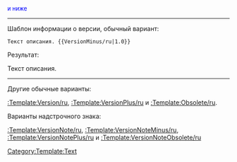 <span style="font-size:small;color:blue;">{{{1}}} и ниже</span><noinclude>

----

Шаблон информации о версии, обычный вариант:

 <nowiki>Текст описания. {{VersionMinus/ru|1.0}}</nowiki>

Результат:

Текст описания. {{VersionMinus/ru|1.0}}

----

Другие обычные варианты:

[[:Template:Version/ru]], [[:Template:VersionPlus/ru]] и [[:Template:Obsolete/ru]].

Варианты надстрочного знака:

[[:Template:VersionNote/ru]], [[:Template:VersionNoteMinus/ru]], [[:Template:VersionNotePlus/ru]] и [[:Template:VersionNoteObsolete/ru]]

[[Category:Template:Text]]
</noinclude>